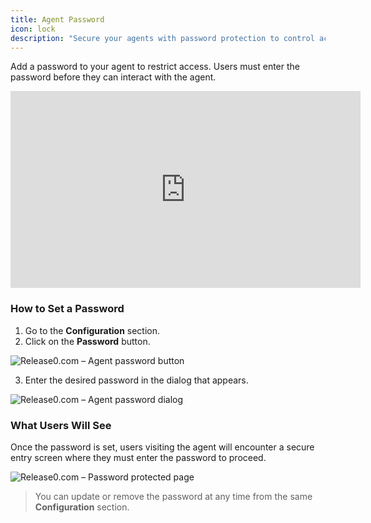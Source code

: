 ```yaml
---
title: Agent Password  
icon: lock  
description: "Secure your agents with password protection to control access and restrict unauthorized usage."
---
```


Add a password to your agent to restrict access. Users must enter the password before they can interact with the agent.

<iframe
  width="560"
  height="315"
  src="https://www.youtube.com/embed/eZsJFjGOOMM"
  title="Password-Protect Your Chat Agents"
  frameborder="0"
  allow="accelerometer; autoplay; clipboard-write; encrypted-media; gyroscope; picture-in-picture; web-share"
  allowfullscreen
></iframe>

### How to Set a Password

1. Go to the **Configuration** section.
2. Click on the **Password** button.

<Frame style={{ maxWidth: '400px' }}>
  <img src="/images/agent-settings/agent-password.png" alt="Release0.com – Agent password button" />
</Frame>

3. Enter the desired password in the dialog that appears.

<Frame style={{ maxWidth: '400px' }}>
  <img src="/images/agent-settings/agent-password-dialog.png" alt="Release0.com – Agent password dialog" />
</Frame>

### What Users Will See

Once the password is set, users visiting the agent will encounter a secure entry screen where they must enter the password to proceed.

<Frame style={{ maxWidth: '400px' }}>
  <img src="/images/agent-settings/agent-password-protect-page.jpg" alt="Release0.com – Password protected page" />
</Frame>

> You can update or remove the password at any time from the same **Configuration** section.
